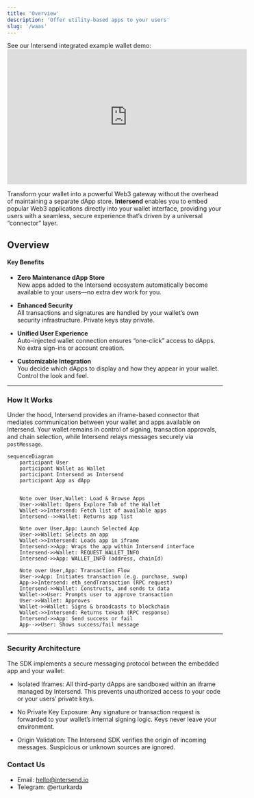 ```yaml
---
title: 'Overview'
description: 'Offer utility-based apps to your users'
slug: '/waas'
---
```


<Tip>
  See our Intersend integrated example wallet demo:

  <iframe
  width="560"
  height="315"
  src="https://www.youtube.com/embed/lNm-WVD2JlY?si=jQkCCMyR38xQ_JWq"
  title="YouTube video player"
  frameborder="0"
  allow="accelerometer; autoplay; clipboard-write; encrypted-media; gyroscope; picture-in-picture"
  allowfullscreen
></iframe>


</Tip>

Transform your wallet into a powerful Web3 gateway without the overhead of maintaining a separate dApp store. **Intersend** enables you to embed popular Web3 applications directly into your wallet interface, providing your users with a seamless, secure experience that’s driven by a universal “connector” layer.

## Overview

#### Key Benefits

- **Zero Maintenance dApp Store**  
  New apps added to the Intersend ecosystem automatically become available to your users—no extra dev work for you.

- **Enhanced Security**  
  All transactions and signatures are handled by your wallet’s own security infrastructure. Private keys stay private.

- **Unified User Experience**  
  Auto-injected wallet connection ensures “one-click” access to dApps. No extra sign-ins or account creation.

- **Customizable Integration**  
  You decide which dApps to display and how they appear in your wallet. Control the look and feel.

---

### How It Works

Under the hood, Intersend provides an iframe-based connector that mediates communication between your wallet and apps available on Intersend. Your wallet remains in control of signing, transaction approvals, and chain selection, while Intersend relays messages securely via `postMessage`.


```mermaid
sequenceDiagram
    participant User
    participant Wallet as Wallet
    participant Intersend as Intersend
    participant App as dApp


    Note over User,Wallet: Load & Browse Apps
    User->>Wallet: Opens Explore Tab of the Wallet
    Wallet->>Intersend: Fetch list of available apps
    Intersend-->>Wallet: Returns app list

    Note over User,App: Launch Selected App
    User->>Wallet: Selects an app
    Wallet->>Intersend: Loads app in iframe
    Intersend->>App: Wraps the app within Intersend interface
    Intersend->>Wallet: REQUEST_WALLET_INFO
    Intersend->>App: WALLET_INFO (address, chainId)

    Note over User,App: Transaction Flow
    User->>App: Initiates transaction (e.g. purchase, swap)
    App->>Intersend: eth_sendTransaction (RPC request)
    Intersend->>Wallet: Constructs, and sends tx data
    Wallet->>User: Prompts user to approve transaction
    User->>Wallet: Approves
    Wallet->>Wallet: Signs & broadcasts to blockchain
    Wallet->>Intersend: Returns txHash (RPC response)
    Intersend->>App: Send success or fail
    App-->>User: Shows success/fail message
```
---

### Security Architecture

The SDK implements a secure messaging protocol between the embedded app and your wallet:

- Isolated Iframes:
All third-party dApps are sandboxed within an iframe managed by Intersend. This prevents unauthorized access to your code or your users’ private keys.

- No Private Key Exposure:
Any signature or transaction request is forwarded to your wallet’s internal signing logic. Keys never leave your environment.

- Origin Validation:
The Intersend SDK verifies the origin of incoming messages. Suspicious or unknown sources are ignored.


### Contact Us

- Email: hello@intersend.io
- Telegram: @erturkarda
